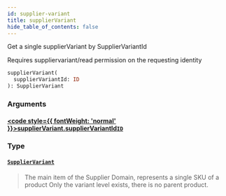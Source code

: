 ```yaml
---
id: supplier-variant
title: supplierVariant
hide_table_of_contents: false
---
```








Get a single supplierVariant by SupplierVariantId

Requires suppliervariant/read permission on the requesting identity

```graphql
supplierVariant(
  supplierVariantId: ID
): SupplierVariant
```


### Arguments

#### [<code style={{ fontWeight: 'normal' }}>supplierVariant.<b>supplierVariantId</b></code>](#)<Bullet />[`ID`](/supply/api/graphql-admin/reference/scalars/id) <Badge class="secondary" text="scalar"/>
> 
> 

### Type

#### [`SupplierVariant`](/supply/api/graphql-admin/reference/objects/supplier-variant) <Badge class="secondary" text="object"/>
> The main item of the Supplier Domain, represents a single SKU of a product
Only the variant level exists, there is no parent product.
> 





